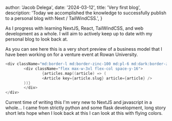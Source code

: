 
  author: 'Jacob Delega',
  date: '2024-03-12',
  title: 'Very first blog',
  description:
    'Today we accomplished the knowledge to successfully publish to a personal blog with Next / TailWindCSS.',
}


As I progress with learning NextJS, React, TailWindCSS, and web development as a whole. I will aim to actively keep up to date with my personal blog to look back at. 


As you can see here this is a very short preview of a business model that I have been working on for a venture event at Rowan University. 

```c
<div className="md:border-l md:border-zinc-100 md:pl-6 md:dark:border-zinc-700/40">
        <div className="flex max-w-3xl flex-col space-y-16">
                {articles.map((article) => (
                <Article key={article.slug} article={article} />
        ))}
        </div>
</div>
```

Current time of writing this I'm very new to NextJS and javascript in a whole... I came from strictly python and some flask development, long story short lets hope when I look back at this I can look at this with flying colors.

